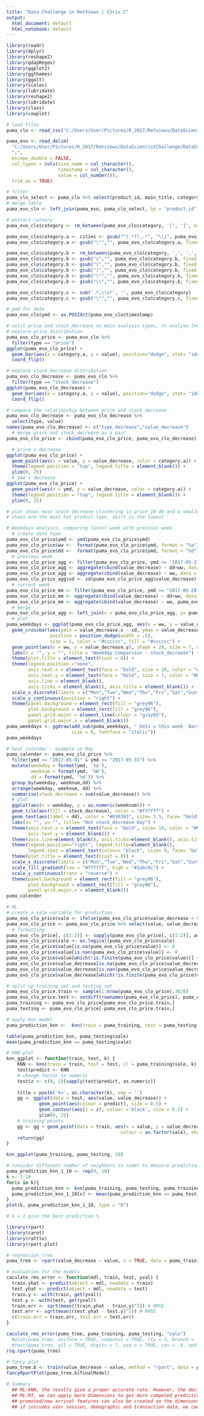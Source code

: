 ---
title: "Data Challenge in RetViews | Chris.C"
output:
  html_document: default
  html_notebook: default
---

```{r, echo=FALSE, warning=FALSE, message=FALSE}
library(readr)
library(dplyr)
library(reshape2)
library(qdapRegex)
library(ggplot2)
library(ggthemes)
library(ggalt)
library(scales)
library(lubridate)
library(reshape2)
library(lubridate)
library(class)
library(cowplot)
```

```{r, warning=FALSE, message=FALSE}
# load files
puma_clo <- read_csv("C:/Users/User/Pictures/R_2017/Retviews/DataScientistChallenge/DataScientistChallenge/clothes_puma.csv")

puma_evo <- read_delim(
  "C:/Users/User/Pictures/R_2017/Retviews/DataScientistChallenge/DataScientistChallenge/evolutions_puma.csv",
  ";",
  escape_double = FALSE,
  col_types = cols(size_name = col_character(), 
                   timestamp = col_character(),
                   value = col_number()), 
  trim_ws = TRUE)
```

```{r, warning=FALSE, message=FALSE}
# filter
puma_clo_select <- puma_clo %>% select(product_id, main_title, category)
# merge table
puma_evo_clo <- left_join(puma_evo, puma_clo_select, by = "product_id")

# extract cateory
puma_evo_clo$category <- rm_between(puma_evo_clo$category, '[', ']', extract=TRUE)

puma_evo_clo$category.a <- cities <- gsub("^(.*?),.*", "\\1", puma_evo_clo$category)
puma_evo_clo$category.a <- gsub("\"","", puma_evo_clo$category.a, fixed = TRUE)

puma_evo_clo$category.b <- rm_between(puma_evo_clo$category, ',', ',', extract=TRUE)
puma_evo_clo$category.b <- gsub("c","", puma_evo_clo$category.b, fixed = TRUE)
puma_evo_clo$category.b <- gsub("(","", puma_evo_clo$category.b, fixed = TRUE)
puma_evo_clo$category.b <- gsub(")","", puma_evo_clo$category.b, fixed = TRUE)
puma_evo_clo$category.b <- gsub("\"","", puma_evo_clo$category.b, fixed = TRUE)
puma_evo_clo$category.b <- gsub("\\","", puma_evo_clo$category.b, fixed = TRUE)

puma_evo_clo$category.c <- sub('.*,\\s*', '', puma_evo_clo$category)
puma_evo_clo$category.c <- gsub("\"","", puma_evo_clo$category.c, fixed = TRUE)

# ymd for date
puma_evo_clo$ymd <- as.POSIXct(puma_evo_clo$timestamp)
```

```{r, warning=FALSE, message=FALSE}
# selct price and stock_decrease as main analysis types, to analyse the sale history and prediction
# explore price distribution
puma_evo_clo_price <- puma_evo_clo %>%
  filter(type == "price")
ggplot(puma_evo_clo_price) +
  geom_bar(aes(x = category.a, y = value), position="dodge", stat= "identity") +
  coord_flip()
```

```{r, warning=FALSE, message=FALSE}
# explore stock_decrease distribution
puma_evo_clo_decrease <- puma_evo_clo %>%
  filter(type == "stock_decrease")
ggplot(puma_evo_clo_decrease) +
  geom_bar(aes(x = category.a, y = value), position="dodge", stat= "identity") +
  coord_flip()
```

```{r, warning=FALSE, message=FALSE}
# compare the relationship between price and stock_decrease
puma_evo_clo_decrease <- puma_evo_clo_decrease %>%
  select(type, value)
names(puma_evo_clo_decrease) <- c("type_decrease","value_decrease")
  # merge price and stock_decrease as a pair
puma_evo_clo_price <- cbind(puma_evo_clo_price, puma_evo_clo_decrease)
```
```{r, warning=FALSE, message=FALSE}
  # price x decrease
ggplot(puma_evo_clo_price) +
  geom_point(aes(x = value, y = value_decrease, color = category.a)) +
  theme(legend.position = "top", legend.title = element_blank()) +
  ylim(0, 25)
  # ymd x decrease
ggplot(puma_evo_clo_price) +
  geom_point(aes(x = ymd, y = value_decrease, color = category.a)) +
  theme(legend.position = "top", legend.title = element_blank()) +
  ylim(0, 25)

# plot shows most stock decrease clustering in price 10-40 and a smaller group in 70-110 
# shoes are the most hot product type, skirt is the lowest
```

```{r, warning=FALSE, message=FALSE}
# Weekdays analysis, comparing latest week with previous week
  # create date type
puma_evo_clo_price$ymd <- ymd(puma_evo_clo_price$ymd)
puma_evo_clo_price$ww <-  format(puma_evo_clo_price$ymd, format = "%a")
puma_evo_clo_price$dd <-  format(puma_evo_clo_price$ymd, format = "%d")
  # previous week
puma_evo_clo_price_agg <- filter(puma_evo_clo_price, ymd >= "2017-05-21" & ymd <= "2017-05-27")
puma_evo_clo_price_agg <- aggregate(cbind(value_decrease) ~ dd+ww, data = puma_evo_clo_price_agg, FUN = sum)
puma_evo_clo_price_agg <- aggregate(cbind(value_decrease) ~ ww, data = puma_evo_clo_price_agg, FUN= mean)
puma_evo_clo_price_agg$sd <- sd(puma_evo_clo_price_agg$value_decrease)
  # current week
puma_evo_clo_price_mm <- filter(puma_evo_clo_price, ymd >= "2017-05-28" & ymd <= "2017-06-03")
puma_evo_clo_price_mm <- aggregate(cbind(value_decrease) ~ dd+ww, data = puma_evo_clo_price_mm, FUN = sum)
puma_evo_clo_price_mm <- aggregate(cbind(value_decrease) ~ ww, puma_evo_clo_price_mm, FUN = mean)
  # merge
puma_evo_clo_price_agg <- left_join(x = puma_evo_clo_price_agg, y= puma_evo_clo_price_mm, by= "ww")
  # plot
puma_weekdays <- ggplot(puma_evo_clo_price_agg, aes(x = ww, y = value_decrease.x)) +
  geom_crossbar(aes(ymin = value_decrease.x - sd, ymax = value_decrease.x + sd), width = .2,
                position = position_dodge(width = .5),
                size = 1, color = "#cccccc", fill = "#cccccc") +
  geom_point(aes(x = ww, y = value_decrease.y), shape = 20, size = 7, color = "#1abc9c") +
  labs(x = "", y = "", title = "Weekday Comparsion - stock_decrease") +
  theme(plot.title = element_text(hjust = 0)) +  
  theme(legend.position ="none",
        axis.text.x = element_text(face = "bold", size = 10, color = "#666666"),
        axis.text.y = element_text(face = "bold", size = 7, color = "#666666"),
        axis.line = element_blank(), 
        axis.ticks = element_blank(), axis.title = element_blank()) +
  scale_x_discrete(limits = c("Mon","Tue","Wed","Thu","Fri","Sat","Sun"), position = "top") +
  scale_y_continuous(position = "right") +
  theme(panel.background = element_rect(fill = "grey96"),
        plot.background = element_rect(fill = "grey96"),        
        panel.grid.major = element_line(colour = "gray65"),
        panel.grid.major.x = element_blank())    
puma_weekdays <- ggdraw(add_sub(puma_weekdays, " Dots = this week  Bars = previous week +/- sd",
                        size = 8, fontface = "italic"))
puma_weekdays
```

```{r, warning=FALSE, message=FALSE}
# heat calendar - example in May
puma_calender <- puma_evo_clo_price %>%
  filter(ymd >= "2017-05-01" & ymd <= "2017-05-31") %>%
  mutate(weekday = format(ymd, '%a'),
         weeknum = format(ymd, '%W'),
         dd = format(ymd, '%d')) %>%
  group_by(weekday, weeknum,dd) %>%
  arrange(weekday, weeknum, dd) %>%
  summarise(stock_decrease = sum(value_decrease)) %>%
  # plot
  ggplot(aes(x = weekday, y = as.numeric(weeknum))) +
  geom_tile(aes(fill = stock_decrease), color = "#ffffff") +
  geom_text(aes(label = dd), color = "#030303", size= 3.5, face= "bold") +
  labs(x= "", y= "", title= "Hot stock_decrease Day") +
  theme(axis.text.x = element_text(face = "bold", size= 10, color = "#666666"),
        axis.text.y = element_blank()) +
  theme(axis.line=element_blank(), axis.ticks=element_blank(), axis.title=element_blank()) +
  theme(legend.position="right", legend.title=element_blank(),
        legend.text = element_text(colour= "black", size= 9, face= "bold")) +
  theme(plot.title = element_text(hjust = 0)) +
  scale_x_discrete(limits = c("Mon","Tue","Wed","Thu","Fri","Sat","Sun"), position = "bottom") +
  scale_fill_gradient(low = "#ffffff", high = "#1abc9c") +
  scale_y_continuous(trans = "reverse") +
  theme(panel.background = element_rect(fill = "grey96"),
        plot.background = element_rect(fill = "grey96"),
        panel.grid.major.x = element_blank())
puma_calender
```

```{r, warning=FALSE, message=FALSE}
# ML 
# create a sale variable for prediction 
puma_evo_clo_price$sale <- ifelse(puma_evo_clo_price$value_decrease > 0, "TRUE", "FALSE")
puma_evo_clo_price <- puma_evo_clo_price %>% select(value, value_decrease, sale)
  # formatting
puma_evo_clo_price[, c(1:2)] <- sapply(puma_evo_clo_price[, c(1:2)], as.numeric)
puma_evo_clo_price$sale <- as.logical(puma_evo_clo_price$sale)
puma_evo_clo_price$value[is.na(puma_evo_clo_price$value)] <- 0
puma_evo_clo_price$value[is.nan(puma_evo_clo_price$value)] <- 0
puma_evo_clo_price$value[which(!is.finite(puma_evo_clo_price$value))] <- 0
puma_evo_clo_price$value_decrease[is.na(puma_evo_clo_price$value_decrease)] <- 0
puma_evo_clo_price$value_decrease[is.nan(puma_evo_clo_price$value_decrease)] <- 0
puma_evo_clo_price$value_decrease[which(!is.finite(puma_evo_clo_price$value_decrease))] <- 0

# split up training set and testing set
puma_evo_clo_price.train <- sample(1:nrow(puma_evo_clo_price),3628)
puma_evo_clo_price.test <- setdiff(rownames(puma_evo_clo_price), puma_evo_clo_price.train)
puma_training <- puma_evo_clo_price[puma_evo_clo_price.train,] 
puma_testing <- puma_evo_clo_price[-puma_evo_clo_price.train,]
```

```{r, warning=FALSE, message=FALSE}
# apply knn model
puma_prediction_knn <-  knn(train = puma_training, test = puma_testing, cl = puma_training$sale, k = 1)

table(puma_prediction_knn, puma_testing$sale)
mean(puma_prediction_knn == puma_testing$sale)
```

```{r, warning=FALSE, message=FALSE}
# KNN plot
knn_ggplot <- function(train, test, k) {
    KNN <- knn(train = train, test = test, cl = puma_training$sale, k)
    test$predict <- KNN
    # change factor to numeric
    test$z <- c(0, 1)[sapply(test$predict, as.numeric)]
    
    title = paste('k=', as.character(k), sep = '')
    gg <- ggplot(data = test, aes(value, value_decrease)) +
            geom_point(aes(colour = predict), size = 0.5) +
            geom_contour(aes(z = z), colour ='black', size = 0.5) +
            ylim(0, 25)
    # training points
    gg <- gg + geom_point(data = train, aes(x = value, y = value_decrease,
                                          colour = as.factor(sale), shape = 'x'))
    return(gg)
}

knn_ggplot(puma_training, puma_testing, 10)
```


```{r, warning=FALSE, message=FALSE}
# consider different number of neighbors in roder to measure prediction %
puma_prediction_knn_1_10 <- rep(0, 10)
k <- 1:10
for(x in k){
  puma_prediction_knn <- knn(puma_training, puma_testing, puma_training$sale, k = x)
  puma_prediction_knn_1_10[x] <- mean(puma_prediction_knn == puma_testing$sale)
}
plot(k, puma_prediction_knn_1_10, type = "b")

# k = 1 give the best prediction %
```

```{r, warning=FALSE, message=FALSE}
library(rpart)
library(caret)
library(rattle)
library(rpart.plot)
```
```{r, warning=FALSE, message=FALSE}
# regression_tree
puma_tree <- rpart(value_decrease ~ value, x = TRUE, data = puma_training)

# evaluation for the models
caculate_rms_error <- function(mdl, train, test, yval) {
  train.yhat <- predict(object = mdl, newdata = train)
  test.yhat <- predict(object = mdl, newdata = test)
  train.y <- with(train, get(yval))
  test.y <- with(test, get(yval))
  train.err <- sqrt(mean((train.yhat - train.y)^2)) # RMSE
  test.err <- sqrt(mean((test.yhat - test.y)^2)) # RMSE
  c(train.err = train.err, test.err = test.err)
}

caculate_rms_error(puma_tree, puma_training, puma_testing, "sale")
  #plot(puma_tree, uniform = TRUE, compress = TRUE, lty = 3, branch = .7)
  #text(puma_tree, all = TRUE, digits = 7, use.n = TRUE, cex = .8, xpd = TRUE)
rsq.rpart(puma_tree)

# fancy plot
puma_tree.b <- train(value_decrease ~ value, method = "rpart", data = puma_training)
fancyRpartPlot(puma_tree.b$finalModel)
```

```{r, warning=FALSE, message=FALSE}
# Summary
  ## ML-KNN, the results give a proper accurate rate. However, the decision boundary is not clear so change the dimensions or test other models will be better.
  ## ML-RT, we can apply more dimensions to get more competed predictive and complicated results.
  ## promoted/new arrival features can also be created as the dimensons to measure the predictions
  ## if inlcudes user session, demographic and transaction data, we can calssify user attributions by different feaatures, linking to the product ategories. 
```

